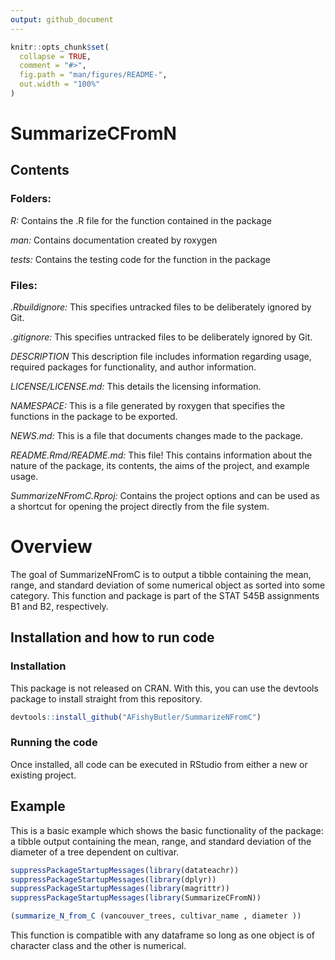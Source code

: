 ```yaml
---
output: github_document
---
```


<!-- README.md is generated from README.Rmd. Please edit that file -->

```r
knitr::opts_chunk$set(
  collapse = TRUE,
  comment = "#>",
  fig.path = "man/figures/README-",
  out.width = "100%"
)
```

# SummarizeCFromN

## Contents

### Folders:

*R:*  Contains the .R file for the function contained in the package

*man:* Contains documentation created by roxygen 

*tests:* Contains the testing code for the function in the package


### Files:

*.Rbuildignore:* This specifies untracked files to be deliberately ignored by Git.

*.gitignore:* This specifies untracked files to be deliberately ignored by Git.

*DESCRIPTION* This description file includes information regarding usage, required packages for functionality, and author information.

*LICENSE/LICENSE.md:* This details the licensing information.


*NAMESPACE:* This is a file generated by roxygen that specifies the functions in the package to be exported.

*NEWS.md:* This is a file that documents changes made to the package.

*README.Rmd/README.md:* This file! This contains information about the nature of the package, its contents, the aims of the project, and example usage.

*SummarizeNFromC.Rproj:* Contains the project options and can be used as a shortcut for opening the project directly from the file system.


# Overview

<!-- badges: start -->
<!-- badges: end -->

The goal of SummarizeNFromC is to output a tibble containing the mean, range, and standard deviation of some numerical object as sorted into some category. This function and package is part of the STAT 545B assignments B1 and B2, respectively.

## Installation and how to run code

### Installation

This package is not released on CRAN. With this, you can use the devtools package to install straight from this repository.
```r
devtools::install_github("AFishyButler/SummarizeNFromC")
```

### Running the code

Once installed, all code can be executed in RStudio from either a new or existing project.

## Example

This is a basic example which shows the basic functionality of the package: a tibble output containing the mean, range, and standard deviation of the diameter of a tree dependent on cultivar.
```r
suppressPackageStartupMessages(library(datateachr))
suppressPackageStartupMessages(library(dplyr))
suppressPackageStartupMessages(library(magrittr))
suppressPackageStartupMessages(library(SummarizeCFromN))

(summarize_N_from_C (vancouver_trees, cultivar_name , diameter ))
```

This function is compatible with any dataframe so long as one object is of character class and the other is numerical.
